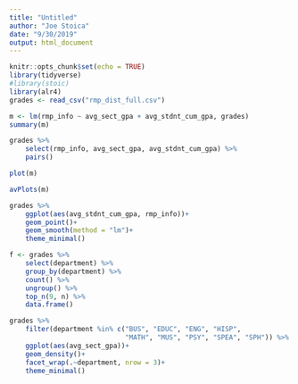 ```yaml
---
title: "Untitled"
author: "Joe Stoica"
date: "9/30/2019"
output: html_document
---
```


```r
knitr::opts_chunk$set(echo = TRUE)
library(tidyverse)
#library(stoic)
library(alr4)
grades <- read_csv("rmp_dist_full.csv")
```

```r
m <- lm(rmp_info ~ avg_sect_gpa + avg_stdnt_cum_gpa, grades)
summary(m)
``` 

```r
grades %>% 
    select(rmp_info, avg_sect_gpa, avg_stdnt_cum_gpa) %>%     
    pairs()
```

```r
plot(m)
```


```r
avPlots(m)
``` 

```r
grades %>% 
    ggplot(aes(avg_stdnt_cum_gpa, rmp_info))+
    geom_point()+
    geom_smooth(method = "lm")+
    theme_minimal()
```

```r
f <- grades %>% 
    select(department) %>% 
    group_by(department) %>% 
    count() %>% 
    ungroup() %>% 
    top_n(9, n) %>% 
    data.frame()

```


```r
grades %>% 
    filter(department %in% c("BUS", "EDUC", "ENG", "HISP", 
                             "MATH", "MUS", "PSY", "SPEA", "SPH")) %>% 
    ggplot(aes(avg_sect_gpa))+
    geom_density()+
    facet_wrap(.~department, nrow = 3)+
    theme_minimal()
```

